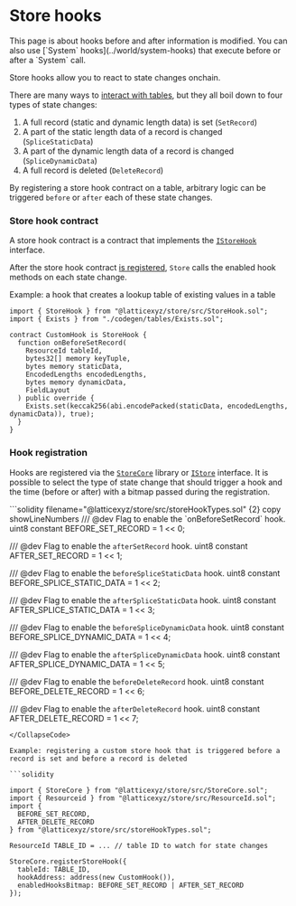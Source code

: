 
# Store hooks

<Callout type="info" emoji="ⓘ">
  This page is about hooks before and after information is modified. You can also use [`System`
  hooks](../world/system-hooks) that execute before or after a `System` call.
</Callout>

Store hooks allow you to react to state changes onchain.

There are many ways to [interact with tables](./reference/store-core), but they all boil down to four types of state changes:

1. A full record (static and dynamic length data) is set (`SetRecord`)
2. A part of the static length data of a record is changed (`SpliceStaticData`)
3. A part of the dynamic length data of a record is changed (`SpliceDynamicData`)
4. A full record is deleted (`DeleteRecord`)

By registering a store hook contract on a table, arbitrary logic can be triggered `before` or `after` each of these state changes.

### Store hook contract

A store hook contract is a contract that implements the [`IStoreHook`](./reference/store-hook) interface.

After the store hook contract [is registered](#register-a-hook), `Store` calls the enabled hook methods on each state change.

Example: a hook that creates a lookup table of existing values in a table

```solidity copy
import { StoreHook } from "@latticexyz/store/src/StoreHook.sol";
import { Exists } from "./codegen/tables/Exists.sol";

contract CustomHook is StoreHook {
  function onBeforeSetRecord(
    ResourceId tableId,
    bytes32[] memory keyTuple,
    bytes memory staticData,
    EncodedLengths encodedLengths,
    bytes memory dynamicData,
    FieldLayout
  ) public override {
    Exists.set(keccak256(abi.encodePacked(staticData, encodedLengths, dynamicData)), true);
  }
}
```

### Hook registration

Hooks are registered via the [`StoreCore`](./reference/store-core) library or [`IStore`](./reference/store) interface.
It is possible to select the type of state change that should trigger a hook and the time (before or after) with a bitmap passed during the registration.

<CollapseCode>
```solidity filename="@latticexyz/store/src/storeHookTypes.sol" {2} copy showLineNumbers
/// @dev Flag to enable the `onBeforeSetRecord` hook.
uint8 constant BEFORE_SET_RECORD = 1 << 0;

/// @dev Flag to enable the `afterSetRecord` hook.
uint8 constant AFTER_SET_RECORD = 1 << 1;

/// @dev Flag to enable the `beforeSpliceStaticData` hook.
uint8 constant BEFORE_SPLICE_STATIC_DATA = 1 << 2;

/// @dev Flag to enable the `afterSpliceStaticData` hook.
uint8 constant AFTER_SPLICE_STATIC_DATA = 1 << 3;

/// @dev Flag to enable the `beforeSpliceDynamicData` hook.
uint8 constant BEFORE_SPLICE_DYNAMIC_DATA = 1 << 4;

/// @dev Flag to enable the `afterSpliceDynamicData` hook.
uint8 constant AFTER_SPLICE_DYNAMIC_DATA = 1 << 5;

/// @dev Flag to enable the `beforeDeleteRecord` hook.
uint8 constant BEFORE_DELETE_RECORD = 1 << 6;

/// @dev Flag to enable the `afterDeleteRecord` hook.
uint8 constant AFTER_DELETE_RECORD = 1 << 7;

````
</CollapseCode>

Example: registering a custom store hook that is triggered before a record is set and before a record is deleted

```solidity

import { StoreCore } from "@latticexyz/store/src/StoreCore.sol";
import { Resourceid } from "@latticexyz/store/src/ResourceId.sol";
import {
  BEFORE_SET_RECORD,
  AFTER_DELETE_RECORD
} from "@latticexyz/store/src/storeHookTypes.sol";

ResourceId TABLE_ID = ... // table ID to watch for state changes

StoreCore.registerStoreHook({
  tableId: TABLE_ID,
  hookAddress: address(new CustomHook()),
  enabledHooksBitmap: BEFORE_SET_RECORD | AFTER_SET_RECORD
});
````
